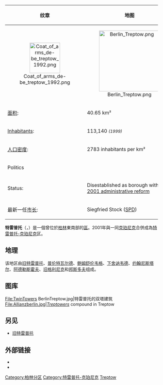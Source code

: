 {{dablink|特雷普托可以是波蘭[[切比亞圖夫|切比亞圖夫]]的德語名，也可以是梅克伦堡-前波莫瑞州[[旧特雷普托|旧特雷普托]]的舊名。}}
{{missing information|历史、人口、政治、交通、文化|time=2019-04-07T17:25:04+00:00}}
{{coord|52|29|03|N|13|28|46|E|region:DE-BE_type:city(113140)|display=title}}
{{unreferenced|time=2019-04-07T17:25:04+00:00}}
{| border="3" cellpadding="2" cellspacing="1"  bgcolor="#FFFFFF" align="right" style="margin-left:0.5em;" width="150"
! bgcolor="#7FFFD4" | 纹章
! bgcolor="#7FFFD4" | 地图
|- 
| align="center" | [[Image:Coat_of_arms_de-be_treptow_1992.png|100px]]
| align="center" | [[Image:Berlin_Treptow.png|200px]]
|-
| [[面积|面积]]: || 40.65 km²
|-
| [[人口|Inhabitants]]: || 113,140 ''<small>(1999)</small>''
|-
| [[人口密度|人口密度]]: || 2783 inhabitants per km²
|-
! colspan="2" bgcolor="#7FFFD4" | Politics
|-
| Status: || Disestablished as borough with the [[柏林区份|2001 administrative reform]]
|-
| 最新一任[[市长|市长]]: || Siegfried Stock ([[德国社会民主党|SPD]])
|}
'''特雷普托'''（{{lang-de|Treptow}}，{{IPA-de|ˈtʁeːptoː}}）是一個曾位於[[柏林|柏林]]東南部的[[柏林区份|區]]。2001年與一同[[克珀尼克|克珀尼克]]合併成為[[特雷普托-克珀尼克|特雷普托-克珀尼克]]区。

==地理==
该地区由[[旧特雷普托_(柏林)|旧特雷普托]]、[[普伦特瓦尔德|普伦特瓦尔德]]、[[鲍姆舒伦韦格|鲍姆舒伦韦格]]、[[下舍讷韦德|下舍讷韦德]]、[[约翰尼斯塔尔|约翰尼斯塔尔]]、[[阿德勒斯霍夫|阿德勒斯霍夫]]、[[旧格利尼克|旧格利尼克]]和[[邦斯多夫|邦斯多夫]]组成。

==图库==
<gallery widths=170>
File:TwinTowers BerlinTreptow.jpg|特雷普托的双塔建筑
File:Allianzberlin.jpg|''[[Treptowers|Treptowers]]'' compound in Treptow
<!-- 檔案不存在 File:Treptow Spree sunbathing.jpg|人们沿着特雷普托施普雷河畔享受日光浴 ，可從英文維基百科取得 -->
</gallery>

==另见==
*[[旧特雷普托_(柏林)|旧特雷普托]]

==外部链接==
*{{commons-inline|Bezirk Treptow|Treptow}}
*{{Wikivoyage-inline}}

[[Category:柏林分区|Category:柏林分区]]
[[Category:特雷普托-克珀尼克|Category:特雷普托-克珀尼克]]
[[Category:柏林舊區份|Treptow]]